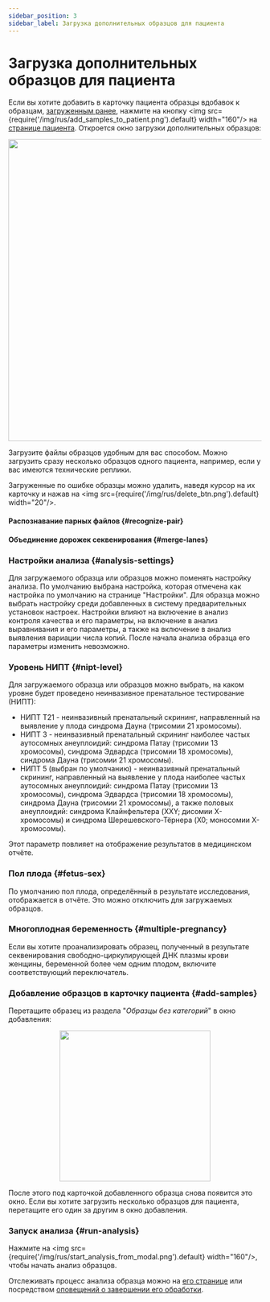 ```yaml
---
sidebar_position: 3
sidebar_label: Загрузка дополнительных образцов для пациента
---
```


# Загрузка дополнительных образцов для пациента

Если вы хотите добавить в карточку пациента образцы вдобавок к
образцам, [загруженным ранее](/nipt/uploading-samples/upload-for-new-patient),
нажмите на кнопку <img src={require('/img/rus/add_samples_to_patient.png').default} width="160"/>
на [странице пациента](/nipt/add-patient#patient-page). Откроется окно загрузки дополнительных образцов:

<p align="center">
<img src={require('/img/rus/upload_window.png').default} width="600"/>
</p>

Загрузите файлы образцов удобным для вас способом. Можно загрузить сразу несколько
образцов одного пациента, например, если у вас имеются технические реплики.


<UploadFiles />

Загруженные по ошибке образцы можно удалить, наведя курсор на их карточку и
нажав на <img src={require('/img/rus/delete_btn.png').default} width="20"/>.

#### Распознавание парных файлов {#recognize-pair}


<RecognizePair />

#### Объединение дорожек секвенирования {#merge-lanes}


<MergeLanes />

### Настройки анализа {#analysis-settings}

Для загружаемого образца или образцов можно поменять настройку анализа. По умолчанию выбрана настройка,
которая отмечена как настройка по умолчанию на странице "Настройки". Для образца можно выбрать настройку
среди добавленных в систему предварительных установок настроек. Настройки влияют на включение в анализ
контроля качества и его параметры, на включение в анализ выравнивания и его параметры, а также на
включение в анализ выявления вариации числа копий. После начала анализа образца его параметры изменить
невозможно.

### Уровень НИПТ {#nipt-level}

Для загружаемого образца или образцов можно выбрать, на каком уровне будет проведено неинвазивное пренатальное
тестирование (НИПТ):
- НИПТ T21 - неинвазивный пренатальный скрининг, направленный на выявление у плода синдрома Дауна
(трисомии 21 хромосомы).
- НИПТ 3 - неинвазивный пренатальный скрининг наиболее частых аутосомных анеуплоидий: синдрома Патау
(трисомии 13 хромосомы), синдрома Эдвардса (трисомии 18 хромосомы), синдрома Дауна (трисомии 21 хромосомы).
- НИПТ 5 (выбран по умолчанию) - неинвазивный пренатальный скрининг, направленный на выявление у плода
наиболее частых аутосомных анеуплоидий: синдрома Патау (трисомии 13 хромосомы), синдрома Эдвардса (трисомии
18 хромосомы), синдрома Дауна (трисомии 21 хромосомы), а также половых анеуплоидий: синдрома Клайнфельтера
(XXY; дисомии Х-хромосомы) и синдрома Шерешевского-Тёрнера (X0; моносомии X-хромосомы).

Этот параметр повлияет на отображение результатов в медицинском отчёте.

### Пол плода {#fetus-sex}

По умолчанию пол плода, определённый в результате исследования, отображается в отчёте. Это можно отключить для
загружаемых образцов.

### Многоплодная беременность {#multiple-pregnancy}

Если вы хотите проанализировать образец, полученный в результате секвенирования свободно-циркулирующей ДНК плазмы
крови женщины, беременной более чем одним плодом, включите соответствующий переключатель.

### Добавление образцов в карточку пациента {#add-samples}

Перетащите образец из раздела "*Образцы без категорий*" в окно добавления:

<p align="center">
<img src={require('/img/rus/add_sample_window.png').default} width="300"/>
</p>

После этого под карточкой добавленного образца снова появится это окно.
Если вы хотите загрузить несколько образцов для пациента, перетащите его один за другим в окно добавления.

### Запуск анализа {#run-analysis}

Нажмите на <img src={require('/img/rus/start_analysis_from_modal.png').default} width="160"/>, чтобы начать
анализ образцов.


<DangerUploading />

Отслеживать процесс анализа образца можно на [его странице](/results/main/main#workflow) или
посредством [оповещений о завершении его обработки](/settings/profile#notification).
